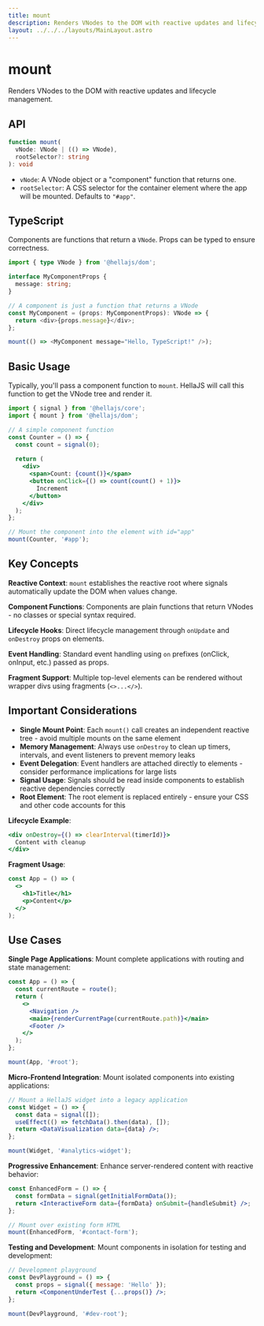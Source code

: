 ```yaml
---
title: mount
description: Renders VNodes to the DOM with reactive updates and lifecycle management.
layout: ../../../layouts/MainLayout.astro
---
```


# mount

Renders VNodes to the DOM with reactive updates and lifecycle management.

## API

```typescript
function mount(
  vNode: VNode | (() => VNode), 
  rootSelector?: string
): void
```
- `vNode`: A VNode object or a "component" function that returns one.
- `rootSelector`: A CSS selector for the container element where the app will be mounted. Defaults to `"#app"`.

## TypeScript

Components are functions that return a `VNode`. Props can be typed to ensure correctness.

```typescript
import { type VNode } from '@hellajs/dom';

interface MyComponentProps {
  message: string;
}

// A component is just a function that returns a VNode
const MyComponent = (props: MyComponentProps): VNode => {
  return <div>{props.message}</div>;
};

mount(() => <MyComponent message="Hello, TypeScript!" />);
```

## Basic Usage

Typically, you'll pass a component function to `mount`. HellaJS will call this function to get the VNode tree and render it.

```jsx
import { signal } from '@hellajs/core';
import { mount } from '@hellajs/dom';

// A simple component function
const Counter = () => {
  const count = signal(0);
  
  return (
    <div>
      <span>Count: {count()}</span>
      <button onClick={() => count(count() + 1)}>
        Increment
      </button>
    </div>
  );
};

// Mount the component into the element with id="app"
mount(Counter, '#app');
```

## Key Concepts

**Reactive Context**: `mount` establishes the reactive root where signals automatically update the DOM when values change.

**Component Functions**: Components are plain functions that return VNodes - no classes or special syntax required.

**Lifecycle Hooks**: Direct lifecycle management through `onUpdate` and `onDestroy` props on elements.

**Event Handling**: Standard event handling using `on` prefixes (onClick, onInput, etc.) passed as props.

**Fragment Support**: Multiple top-level elements can be rendered without wrapper divs using fragments (`<>...</>`).

## Important Considerations

- **Single Mount Point**: Each `mount()` call creates an independent reactive tree - avoid multiple mounts on the same element
- **Memory Management**: Always use `onDestroy` to clean up timers, intervals, and event listeners to prevent memory leaks
- **Event Delegation**: Event handlers are attached directly to elements - consider performance implications for large lists
- **Signal Usage**: Signals should be read inside components to establish reactive dependencies correctly
- **Root Element**: The root element is replaced entirely - ensure your CSS and other code accounts for this

**Lifecycle Example**:
```jsx
<div onDestroy={() => clearInterval(timerId)}>
  Content with cleanup
</div>
```

**Fragment Usage**:
```jsx
const App = () => (
  <>
    <h1>Title</h1>
    <p>Content</p>
  </>
);
```

## Use Cases

**Single Page Applications**: Mount complete applications with routing and state management:

```jsx
const App = () => {
  const currentRoute = route();
  return (
    <>
      <Navigation />
      <main>{renderCurrentPage(currentRoute.path)}</main>
      <Footer />
    </>
  );
};

mount(App, '#root');
```

**Micro-Frontend Integration**: Mount isolated components into existing applications:

```jsx
// Mount a HellaJS widget into a legacy application
const Widget = () => {
  const data = signal([]);
  useEffect(() => fetchData().then(data), []);
  return <DataVisualization data={data} />;
};

mount(Widget, '#analytics-widget');
```

**Progressive Enhancement**: Enhance server-rendered content with reactive behavior:

```jsx
const EnhancedForm = () => {
  const formData = signal(getInitialFormData());
  return <InteractiveForm data={formData} onSubmit={handleSubmit} />;
};

// Mount over existing form HTML
mount(EnhancedForm, '#contact-form');
```

**Testing and Development**: Mount components in isolation for testing and development:

```jsx
// Development playground
const DevPlayground = () => {
  const props = signal({ message: 'Hello' });
  return <ComponentUnderTest {...props()} />;
};

mount(DevPlayground, '#dev-root');
```